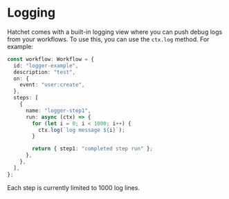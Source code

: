 # Logging

Hatchet comes with a built-in logging view where you can push debug logs from your workflows. To use this, you can use the `ctx.log` method. For example:

```ts
const workflow: Workflow = {
  id: "logger-example",
  description: "test",
  on: {
    event: "user:create",
  },
  steps: [
    {
      name: "logger-step1",
      run: async (ctx) => {
        for (let i = 0; i < 1000; i++) {
          ctx.log(`log message ${i}`);
        }

        return { step1: "completed step run" };
      },
    },
  ],
};
```

Each step is currently limited to 1000 log lines.

